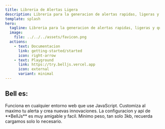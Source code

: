 ```yaml
---
title: Libreria de Alertas Ligera
description: Libreria para la generacion de alertas rapidas, ligeras y que se adapten al diseño de tu web o app.
template: splash
hero:
  tagline: Libreria para la generacion de alertas rapidas, ligeras y que se adapten al diseño de tu web o app.
  image:
    file: ../../../assets/favicon.png
  actions:
    - text: Documentacion
      link: getting-started/started
      icon: right-arrow
    - text: Playground
      link: https://try.belljs.vercel.app
      icon: external
      variant: minimal
---
```



## Bell es:

<CardGrid stagger>
	<Card title="Agnostico" icon="pencil">
		Funciona en cualquier entorno web que use JavaScript.
	</Card>
	<Card title="Personalizacion" icon="add-document">
		Customiza al maximo tu alerta y crea nuevas innovaciones.
	</Card>
	<Card title="Facil" icon="setting">
		La configuracion y api de **BellJs** es muy amigable y facil.
	</Card>
	<Card title="Optimo" icon="open-book">
		Minimo peso, tan solo 3kb, recuerda cargamos solo lo necesario.
	</Card>
</CardGrid>
